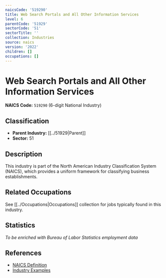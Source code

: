 ```yaml
---
naicsCode: '519290'
title: Web Search Portals and All Other Information Services
level: 6
parentCode: '51929'
sectorCode: '51'
sectorTitle: ''
collection: Industries
source: naics
version: '2022'
children: []
occupations: []
---
```

# Web Search Portals and All Other Information Services

**NAICS Code:** `519290` (6-digit National Industry)

## Classification

- **Parent Industry:** [[../51929|Parent]]
- **Sector:** 51

## Description

This industry is part of the North American Industry Classification System (NAICS), which provides a uniform framework for classifying business establishments.

## Related Occupations

See [[../Occupations|Occupations]] collection for jobs typically found in this industry.

## Statistics

*To be enriched with Bureau of Labor Statistics employment data*

## References

- [NAICS Definition](https://www.census.gov/naics/)
- [Industry Examples](https://www.census.gov/naics/2022NAICS/)
